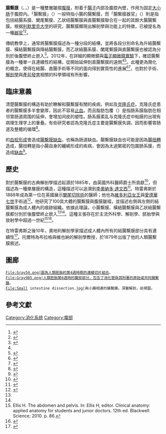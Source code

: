 {{Infobox anatomy
| Name        = 腸繫膜
| Latin       = Mesenterium
| Greek       = 
| Image       = Gray1038.png
| Caption     = 下腹部內的腹膜橫切面：[[腹膜|腹膜]]與腸繫膜以紅色做標記。
| Width       = 300
| Image2      = Gray1035.png
| Caption2    = 腹膜的縱切面：主腔為紅色，網膜囊為藍色。
| Precursor   = 
| System      = 
| Artery      = 
| Vein        = 
| Nerve       = 
| Lymph       = 
<!--
| GraySubject = 46
| GrayPage    = 1157
| MeshName    = Mesentery
| MeshNumber  = A01.047.025.600.451
-->
}}
'''腸繫膜'''（{{lang-de|Mesenterium}}、{{lang-en|mesentery}}，{{IPAc-en|ˈ|m|ɛ|z|ə|n|ˌ|t|ɛ|r|i}}）是一種雙層皺摺[[腹膜|腹膜]]，附着于[[腸子|腸子]]内部及腹腔內壁，作用为固定[[大肠|大]][[小肠|小肠]]于腹腔内。「腸繫膜」（{{lang|en|mesentery}}）一般特指小腸的腸繫膜，而「腸繫膜器官」（{{lang|en|mesenteric organ}}）則是指包括結腸系膜、闌尾繫膜、乙狀结腸繫膜與直腸繫膜聯合在一起的其餘大腸腸繫膜。根据[[利默里克大学|利默里克大学]]的研究，腸繫膜顯現出解剖學與功能上的特徵，已被提名為一種[[器官|器官]]<ref>{{Cite journal|title=The mesentery: structure, function, and role in disease|url=http://dx.doi.org/10.1016/S2468-1253(16)30026-7|last=Coffey|first=J Calvin|last2=O'Leary|first2=D Peter|journal=The Lancet Gastroenterology & Hepatology|issue=3|doi=10.1016/s2468-1253(16)30026-7|volume=1|pages=238–247}}</ref><ref>{{Cite web|url=http://www.ul.ie/research/blog/irish-surgeon-identifies-emerging-area-medical-science|title=Irish surgeon identifies emerging area of medical science|last=|first=|date=2016-10-28|website=University of Limerick|publisher=|access-date=|archive-url=https://web.archive.org/web/20170105011429/https://www.ul.ie/research/blog/irish-surgeon-identifies-emerging-area-medical-science|archive-date=2017-01-05|dead-url=yes}}</ref>。

傳統教學上，通常將腸繫膜描述為一種分段的結構，並將各段分別命名為升結腸繫膜、橫結腸繫膜與降結腸繫膜，而乙狀結腸系膜、闌尾繫膜與直腸繫膜也被認為分別於後腹壁終止嵌入<ref name=":0">{{cite journal|date=August 2013|title=Surgical anatomy and anatomic surgery - Clinical and scientific mutualism|journal=The Surgeon|volume=11|issue=4|pages=177–82|doi=10.1016/j.surge.2013.03.002|pmid=23597667|author=Coffey JC}}</ref>。2012年，在詳細的顯微鏡與[[組織學|電子顯微鏡實驗]]下，確認腸繫膜為一種單一且連續性的結構，從{{le|十二指腸空腸彎曲|duodenojejunal flexure}}開始延伸到直腸繫膜的遠側<ref name=":0" /><ref name=":6">{{cite journal  |vauthors=Coffey JC, Sehgal R, Culligan K, etal |title=Terminology and nomenclature in colonic surgery: universal application of a rule-based approach derived from updates on mesenteric anatomy |journal=Techniques in Coloproctology |volume= 18|issue= |pages= 789–94|date=June 2014  |pmid=24968936 |doi=10.1007/s10151-014-1184-2}}</ref>。此種更為簡化的概念，使得在結腸、直腸手術等不同的面向得到實質性的進展<ref name="WJGO">{{cite journal|last1=Zheng|first1=MH|last2=Zhang|first2=S|last3=Feng|first3=B|title=Complete mesocolic excision: Lessons from anatomy translating to better oncologic outcome.|journal=World journal of gastrointestinal oncology|date=15 March 2016|volume=8|issue=3|pages=235–9|pmid=26989458|accessdate=29 July 2016|doi=10.4251/wjgo.v8.i3.235|pmc=4789608}}</ref><ref>{{cite news |author1=[[邱俊吉|邱俊吉]] |author2=[[蔡筱雯|蔡筱雯]] |title=「腸繫膜」獨立了 人體器官多一個 |url=http://www.appledaily.com.tw/appledaily/article/international/20170105/37510006/hotdailyart_right |publisher=[[蘋果日報_(台灣)|蘋果日報 (台灣)]] |date=2017-01-05 |accessdate=2017-01-05 |language=zh-hant }}</ref>，也對於手術、[[解剖學|解剖學]]與[[產前發育|產前發育]]相關的科學領域有所影響。

==臨床意義==
清楚腸繫膜的構造有助於瞭解和腸繫膜有關的疾病，例如{{le|腸道旋轉不良|malrotation}}及[[克隆氏症|克隆氏症]]。克隆氏症患者的腸繫膜多半會變厚，因此不容易[[止血|止血]]。而且脂肪包覆（{{lang|en|fat wrapping}}）是指肠系膜脂肪在相邻胃肠道周围的延伸，會增加间皮的塑性。肠系膜紊乱与克隆氏症中粘膜的出現有病理生理学上的重叠。有些研究者認為克隆氏症主要是腸繫膜失調，因而影響胃肠道及整體的循環<ref>{{cite journal |vauthors=Sahebally SM, Burke JP, Chang KH, Kiernan MG, O'Connell PR, Coffey JC |title=Circulating fibrocytes and Crohn's disease |journal=The British Journal of Surgery |volume=100 |issue=12 |pages=1549–56 |date=November 2013  |pmid=24264775 |doi=10.1002/bjs.9302}}</ref>。

{{le|肠系膜上静脉|superior mesenteric vein}}的[[血栓形成|血栓形成]]會造成[[腸繫膜缺血|腸繫膜缺血]]，也稱為肠道缺血。腸繫膜缺血也可能是因為[[腸扭轉|腸扭轉]]造成，腸扭轉是指小腸自身的纏繞形成的疾病，會因為太過緊密的包圍肠系膜，而造成[[缺血|缺血]]<ref name=NIH2013>{{cite web|title=Anatomic Problems of the Lower GI Tract|url=https://www.niddk.nih.gov/health-information/health-topics/digestive-diseases/anatomic-colon/Pages/facts.aspx#Volvulus|website=NIDDK|accessdate=3 August 2016|date=July 2013|archive-url=https://web.archive.org/web/20160728003747/https://www.niddk.nih.gov/health-information/health-topics/digestive-diseases/anatomic-colon/Pages/facts.aspx#Volvulus|archive-date=2016-07-28|dead-url=yes}}</ref>。

==歷史==
對於腸繫膜的古典解剖學描述起源於1885年，由英國外科醫師{{le|弗雷德里克·特雷弗斯|Sir Frederick Treves}}爵士所貢獻<ref name=":1">{{cite journal |author=Treves F |title=Lectures on the Anatomy of the Intestinal Canal and Peritoneum in Man |journal=British Medical Journal |volume=1 |issue=1264 |pages=580–3 |date=March 1885  |pmid=20751205 |pmc=2255923 |doi=10.1136/bmj.1.1264.580}}</ref>，但描述為一種單層膜的構造，這種描述可以追溯到[[李奧納多·達文西|李奧納多·達文西]]<ref name="ls">{{Cite web |url=http://www.livescience.com/57370-mesentery-new-organ-identified.html |title=Gut Decision: Scientists Identify New Organ in Humans  |last=Miller |first=Sara G |date=January 3, 2017 |publisher=[[Live_Science|Live Science]]}}</ref>。特雷弗斯於1888年成為第一位在英國展示[[闌尾切除術|闌尾切除術]]的醫師；他也為[[維多利亞女王|維多利亞女王]]與[[愛德華七世|愛德華七世]]手術過<ref name=":2">{{cite journal |vauthors=Mirilas P, Skandalakis JE |title=Not just an appendix: Sir Frederick Treves |url=https://archive.org/details/sim_archives-of-disease-in-childhood_2003-06_88_6/page/549 |journal=Archives of Disease in Childhood |volume=88 |issue=6 |pages=549–52 |date=June 2003  |pmid=12765932 |pmc=1763108 |doi=10.1136/adc.88.6.549 }}</ref>。他研究了100具大體的腸繫膜與腹膜皺褶，並描述右側與左側的結腸繫膜為成人體內的痕跡組織。依據此理論，小腸繫膜、橫結腸繫膜與乙狀結腸繫膜都分別於後腹壁終止嵌入<ref name=":1" /><ref name=":2" />。這種主張存在於主流外科學、解剖學、胚胎學與放射學中超過一世紀<ref>Ellis H. The abdomen and pelvis. In: Ellis H, editor. Clinical anatomy: applied anatomy for students and junior doctors. 12th ed. Blackwell Science; 2010. p. 86.</ref><ref>{{cite book |author=McMinn RH |chapter=The gastrointestinal tract |editor=McMinn RH |title=Last's anatomy: regional and applied |edition=9th |location=London |publisher=Langman Group |year=1994 |page=331e42}}</ref>。

在特雷弗斯之後10年，奧地利解剖學家{{le|卡爾·托爾特|Carl Toldt}}描述成人體內所有的結腸繫膜部分具有連續性<ref name=":3">{{cite journal |author=Toldt C |title=Bau und wachstumsveranterungen der gekrose des menschlischen darmkanales |journal=Denkschrdmathnaturwissensch |year=1879 |volume=41 |pages=1–56}}</ref>。托爾特為布拉格與維也納的解剖學教授，於1879年出版了他的人類腸繫膜敘述。

==圖廊==
<gallery>
 File:Gray54.png|圖為人類胚胎約第4週時期的連續切片組合。
 File:Gray985.png|人類胚胎第6週時的腹部部分，包含了消化管與其附著的原始或共同腸繫膜。
 File:Small intestine dissection.jpg|與小腸相連的腸繫膜。深層解剖，前視圖。
</gallery>

==參考文獻==
{{reflist}}

{{腹腔}}

[[Category:消化系统|Category:消化系统]]
[[Category:腹部|Category:腹部]]